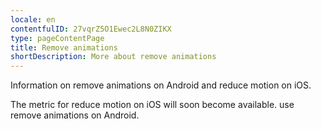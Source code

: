 ```yaml
---
locale: en
contentfulID: 27vqrZ5O1Ewec2L8N0ZIKX
type: pageContentPage
title: Remove animations
shortDescription: More about remove animations
---
```


Information on remove animations on Android and reduce motion on iOS.


<TwoColumnBlock>
  <LeftColumn>
    <ColumnRow>
      <TextBlock
        showBackgroundColor={true}>
        The metric for reduce motion on iOS will soon become available. 
        <CustomLink url="/en/stats/remove-animations" label="More about remove animations" external={false}/>
      </TextBlock>
    </ColumnRow>
  </LeftColumn>
  <RightColumn>
    <ColumnRow>
      <PercentageBlock
        metrics={[
          { title: 'Remove animations', key: 'android-accessibility_is_animation_disabled-true', isPercentage: true }
        ]}
        linkLabel="More about remove animations"
        linkUrl="/en/stats/remove-animations">
        use remove animations on Android.
      </PercentageBlock>
    </ColumnRow>
  </RightColumn>
</TwoColumnBlock>